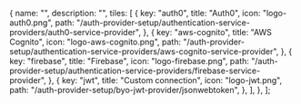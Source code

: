 
  {
    name: "",
    description: "",
    tiles: [
      {
        key: "auth0",
        title: "Auth0",
        icon: "logo-auth0.png",
        path: "/auth-provider-setup/authentication-service-providers/auth0-service-provider",
      },
      {
        key: "aws-cognito",
        title: "AWS Cognito",
        icon: "logo-aws-cognito.png",
        path: "/auth-provider-setup/authentication-service-providers/aws-cognito-service-provider",
      },
      {
        key: "firebase",
        title: "Firebase",
        icon: "logo-firebase.png",
        path: "/auth-provider-setup/authentication-service-providers/firebase-service-provider",
      },
      {
        key: "jwt",
        title: "Custom connection",
        icon: "logo-jwt.png",
        path: "/auth-provider-setup/byo-jwt-provider/jsonwebtoken",
      },
    ],
  },
];

<Tiles tileGroups={tileGroupsDataCustom} />
